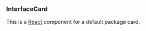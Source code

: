 

<Meta title="InterfaceCard" component={InterfaceCard} />


### InterfaceCard

This is a [React](https://reactjs.org/) component for a default package card.

<ArgsTable of={InterfaceCard} />

<Canvas>
  <Story name="Default">
    <InterfaceCard
      data={{
        package: {
          charms: [
            {
              display_name: "Traefik Ingress",
              name: "traefik-k8s",
            },
            {
              display_name: "MicroK8s",
              name: "microk8s",
            },
            {
              display_name: "Kafka",
              name: "kafka",
            },
            {
              display_name: "PostgreSQL",
              name: "postgresql",
            },
            {
              display_name: "Prometheus",
              name: "prometheus-k8s",
            },
            {
              display_name: "Landscape Server",
              name: "landscape-server",
            },
            {
              display_name: "Grafana",
              name: "grafana-k8s",
            },
            {
              display_name: "LXD",
              name: "lxd",
            },
          ],
          description:
            "Privacy-oriented voice, video, chat, and conference platform and SIP phone",
          display_name: "Jami",
          icon_url:
            "https://dashboard.snapcraft.io/site_media/appmedia/2020/11/jami-512.png",
          name: "jami",
          platforms: ["vm", "kubernetes"],
        },
        publisher: {
          display_name: "Savoir-faire Linux",
          name: "sfljami",
          validation: "star",
        },
        ratings: {
          value: 4,
          count: 50,
        },
      }}
    />
  </Story>
</Canvas>
